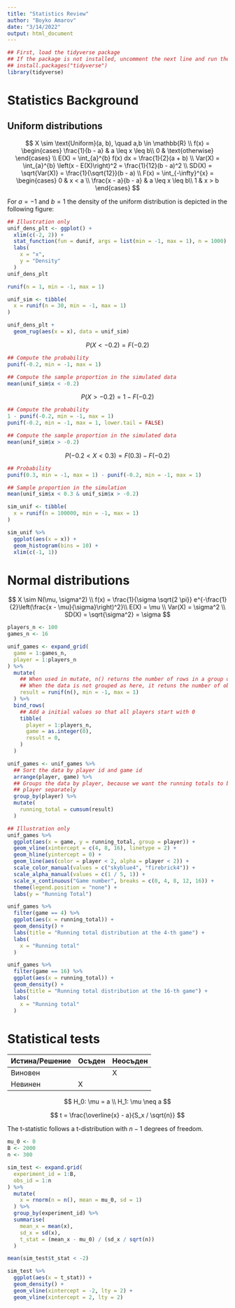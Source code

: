 ```yaml
---
title: "Statistics Review"
author: "Boyko Amarov"
date: "3/14/2022"
output: html_document
---
```



```r
## First, load the tidyverse package
## If the package is not installed, uncomment the next line and run the code chunk again
## install.packages("tidyverse")
library(tidyverse)
```

# Statistics Background

## Uniform distributions

$$
X \sim \text{Uniform}(a, b), \quad a,b \in \mathbb{R} \\
f(x) = \begin{cases}
\frac{1}{b - a} & a \leq x \leq b\\
0 & \text{otherwise}
\end{cases} \\
E(X) = \int_{a}^{b} f(x) dx = \frac{1}{2}(a + b) \\
Var(X) = \int_{a}^{b} \left(x - E(X)\right)^2 = \frac{1}{12}(b - a)^2 \\
SD(X) = \sqrt{Var(X)} = \frac{1}{\sqrt{12}}(b - a) \\
F(x) = \int_{-\infty}^{x} = \begin{cases}
0 & x < a \\
\frac{x - a}{b - a} & a \leq x \leq b\\
1 & x > b
\end{cases}
$$


For $a = -1$ and $b = 1$ the density of the uniform distribution is depicted in the following figure:

```r
## Illustration only
unif_dens_plt <- ggplot() +
  xlim(c(-2, 2)) +
  stat_function(fun = dunif, args = list(min = -1, max = 1), n = 1000) +
  labs(
    x = "x",
    y = "Density"
  )
unif_dens_plt
```



```r
runif(n = 1, min = -1, max = 1)
```


```r

unif_sim <- tibble(
  x = runif(n = 30, min = -1, max = 1)
)

unif_dens_plt +
  geom_rug(aes(x = x), data = unif_sim)
```

$$
P(X < -0.2) = F(-0.2)
$$

```r
## Compute the probability
punif(-0.2, min = -1, max = 1)

## Compute the sample proportion in the simulated data
mean(unif_sim$x < -0.2)
```

$$
P(X > -0.2) = 1 - F(-0.2)
$$

```r
## Compute the probability
1 - punif(-0.2, min = -1, max = 1)
punif(-0.2, min = -1, max = 1, lower.tail = FALSE)

## Compute the sample proportion in the simulated data
mean(unif_sim$x > -0.2)
```

$$
P(-0.2 < X < 0.3) = F(0.3) - F(-0.2)
$$

```r
## Probability
punif(0.3, min = -1, max = 1) - punif(-0.2, min = -1, max = 1)

## Sample proportion in the simulation
mean(unif_sim$x < 0.3 & unif_sim$x > -0.2)
```

```r
sim_unif <- tibble(
  x = runif(n = 100000, min = -1, max = 1)
)

sim_unif %>%
  ggplot(aes(x = x)) +
  geom_histogram(bins = 10) +
  xlim(c(-1, 1))
```

# Normal distributions

$$
X \sim N(\mu, \sigma^2) \\
f(x) = \frac{1}{\sigma \sqrt{2 \pi}} e^{-\frac{1}{2}\left(\frac{x - \mu}{\sigma}\right)^2}\\
E(X) = \mu \\
Var(X) = \sigma^2 \\
SD(X) = \sqrt{\sigma^2} = \sigma
$$

```r
players_n <- 100
games_n <- 16

unif_games <- expand_grid(
  game = 1:games_n,
  player = 1:players_n
) %>%
  mutate(
    ## When used in mutate, n() returns the number of rows in a group of obs
    ## When the data is not grouped as here, it retuns the number of obs in the whole table
    result = runif(n(), min = -1, max = 1)
  ) %>%
  bind_rows(
    ## Add a initial values so that all players start with 0
    tibble(
      player = 1:players_n,
      game = as.integer(0),
      result = 0,
    )
  )

unif_games <- unif_games %>%
  ## Sort the data by player id and game id
  arrange(player, game) %>%
  ## Groups the data by player, because we want the running totals to be calculated for each
  ## player separately
  group_by(player) %>%
  mutate(
    running_total = cumsum(result)
  )

## Illustration only
unif_games %>%
  ggplot(aes(x = game, y = running_total, group = player)) +
  geom_vline(xintercept = c(4, 8, 16), linetype = 2) +
  geom_hline(yintercept = 0) +
  geom_line(aes(color = player < 2, alpha = player < 2)) +
  scale_color_manual(values = c("skyblue4", "firebrick4")) +
  scale_alpha_manual(values = c(1 / 5, 1)) +
  scale_x_continuous("Game number", breaks = c(0, 4, 8, 12, 16)) +
  theme(legend.position = "none") +
  labs(y = "Running Total")
```




```r
unif_games %>%
  filter(game == 4) %>%
  ggplot(aes(x = running_total)) +
  geom_density() +
  labs(title = "Running total distribution at the 4-th game") +
  labs(
    x = "Running total"
  )
```

```r
unif_games %>%
  filter(game == 16) %>%
  ggplot(aes(x = running_total)) +
  geom_density() +
  labs(title = "Running total distribution at the 16-th game") +
  labs(
    x = "Running total"
  )
```

# Statistical tests

| Истина/Решение | Осъден | Неосъден |
|----------------|--------|----------|
| Виновен        | 	      | X        |
| Невинен        | X      | 	        |


$$
H_0: \mu = a \\
H_1: \mu \neq a
$$

$$
t = \frac{\overline{x} - a}{S_x / \sqrt{n}}
$$

The t-statistic follows a t-distribution with $n - 1$ degrees of freedom.

```r
mu_0 <- 0
B <- 2000
n <- 300

sim_test <- expand.grid(
  experiment_id = 1:B,
  obs_id = 1:n
) %>%
  mutate(
    x = rnorm(n = n(), mean = mu_0, sd = 1)
  ) %>%
  group_by(experiment_id) %>%
  summarise(
    mean_x = mean(x),
    sd_x = sd(x),
    t_stat = (mean_x - mu_0) / (sd_x / sqrt(n))
  )
```

```r
mean(sim_test$t_stat < -2)
```

```r
sim_test %>%
  ggplot(aes(x = t_stat)) +
  geom_density() +
  geom_vline(xintercept = -2, lty = 2) +
  geom_vline(xintercept = 2, lty = 2)
```


